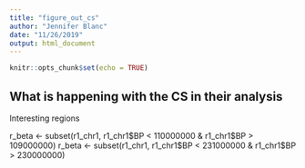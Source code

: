 ```yaml
---
title: "figure_out_cs"
author: "Jennifer Blanc"
date: "11/26/2019"
output: html_document
---
```


```r
knitr::opts_chunk$set(echo = TRUE)
```

## What is happening with the CS in their analysis 

Interesting regions 

r_beta <- subset(r1_chr1, r1_chr1$BP < 110000000 & r1_chr1$BP > 109000000)
r_beta <- subset(r1_chr1, r1_chr1$BP < 231000000 & r1_chr1$BP > 230000000)
